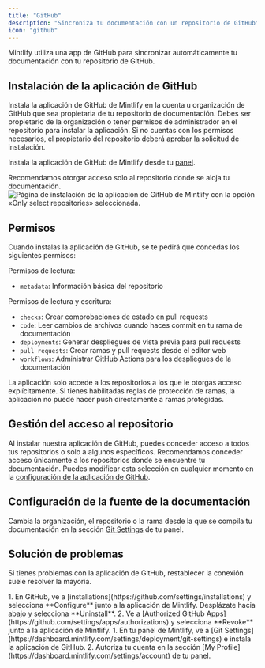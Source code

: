 ```yaml
---
title: "GitHub"
description: "Sincroniza tu documentación con un repositorio de GitHub"
icon: "github"
---
```


Mintlify utiliza una app de GitHub para sincronizar automáticamente tu documentación con tu repositorio de GitHub.

## Instalación de la aplicación de GitHub

Instala la aplicación de GitHub de Mintlify en la cuenta u organización de GitHub que sea propietaria de tu repositorio de documentación. Debes ser propietario de la organización o tener permisos de administrador en el repositorio para instalar la aplicación. Si no cuentas con los permisos necesarios, el propietario del repositorio deberá aprobar la solicitud de instalación.

Instala la aplicación de GitHub de Mintlify desde tu [panel](https://dashboard.mintlify.com/settings/organization/github-app).

<Tip>
Recomendamos otorgar acceso solo al repositorio donde se aloja tu documentación.
</Tip>

<Frame>
  <img className="h-80" alt="Página de instalación de la aplicación de GitHub de Mintlify con la opción «Only select repositories» seleccionada." src="/images/github/select-repos.png" />
</Frame>

## Permisos

Cuando instalas la aplicación de GitHub, se te pedirá que concedas los siguientes permisos:

Permisos de lectura:
* `metadata`: Información básica del repositorio

Permisos de lectura y escritura:
* `checks`: Crear comprobaciones de estado en pull requests
* `code`: Leer cambios de archivos cuando haces commit en tu rama de documentación
* `deployments`: Generar despliegues de vista previa para pull requests
* `pull requests`: Crear ramas y pull requests desde el editor web
* `workflows`: Administrar GitHub Actions para los despliegues de la documentación

<Info>
La aplicación solo accede a los repositorios a los que le otorgas acceso explícitamente. Si tienes habilitadas reglas de protección de ramas, la aplicación no puede hacer push directamente a ramas protegidas.
</Info>

## Gestión del acceso al repositorio

Al instalar nuestra aplicación de GitHub, puedes conceder acceso a todos tus repositorios o solo a algunos específicos. Recomendamos conceder acceso únicamente a los repositorios donde se encuentre tu documentación. Puedes modificar esta selección en cualquier momento en la [configuración de la aplicación de GitHub](https://github.com/apps/mintlify/installations/new).

## Configuración de la fuente de la documentación

Cambia la organización, el repositorio o la rama desde la que se compila tu documentación en la sección [Git Settings](https://dashboard.mintlify.com/settings/deployment/git-settings) de tu panel.

## Solución de problemas

Si tienes problemas con la aplicación de GitHub, restablecer la conexión suele resolver la mayoría.

<Steps>
  <Step title="Desinstala la aplicación de Mintlify desde GitHub.">
    1. En GitHub, ve a [installations](https://github.com/settings/installations) y selecciona **Configure** junto a la aplicación de Mintlify. Desplázate hacia abajo y selecciona **Uninstall**.
    2. Ve a [Authorized GitHub Apps](https://github.com/settings/apps/authorizations) y selecciona **Revoke** junto a la aplicación de Mintlify.
  </Step>
  <Step title="Vuelve a instalar la aplicación de Mintlify.">
    1. En tu panel de Mintlify, ve a [Git Settings](https://dashboard.mintlify.com/settings/deployment/git-settings) e instala la aplicación de GitHub.
    2. Autoriza tu cuenta en la sección [My Profile](https://dashboard.mintlify.com/settings/account) de tu panel.
  </Step>
</Steps>
